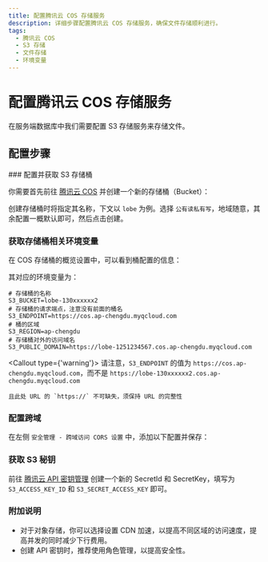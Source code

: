 ```yaml
---
title: 配置腾讯云 COS 存储服务
description: 详细步骤配置腾讯云 COS 存储服务，确保文件存储顺利进行。
tags:
  - 腾讯云 COS
  - S3 存储
  - 文件存储
  - 环境变量
---
```


# 配置腾讯云 COS 存储服务

在服务端数据库中我们需要配置 S3 存储服务来存储文件。

## 配置步骤

<Steps>
  ### 配置并获取 S3 存储桶

  你需要首先前往 [腾讯云 COS](https://console.cloud.tencent.com/cos/bucket) 并创建一个新的存储桶（Bucket）：

  创建存储桶时将指定其名称，下文以 `lobe` 为例。选择 `公有读私有写`，地域随意，其余配置一概默认即可，然后点击创建。

  ### 获取存储桶相关环境变量

  在 COS 存储桶的概览设置中，可以看到桶配置的信息：

  其对应的环境变量为：

  ```shell
  # 存储桶的名称
  S3_BUCKET=lobe-130xxxxxx2
  # 存储桶的请求端点，注意没有前面的桶名
  S3_ENDPOINT=https://cos.ap-chengdu.myqcloud.com
  # 桶的区域
  S3_REGION=ap-chengdu
  # 存储桶对外的访问域名
  S3_PUBLIC_DOMAIN=https://lobe-1251234567.cos.ap-chengdu.myqcloud.com
  ```

  <Callout type={'warning'}>
    请注意，`S3_ENDPOINT` 的值为 `https://cos.ap-chengdu.myqcloud.com`，而不是 `https://lobe-130xxxxxx2.cos.ap-chengdu.myqcloud.com`

    且此处 URL 的 `https://` 不可缺失，须保持 URL 的完整性
  </Callout>

  ### 配置跨域

  在左侧 `安全管理 - 跨域访问 CORS 设置` 中，添加以下配置并保存：

  ### 获取 S3 秘钥

  前往 [腾讯云 API 密钥管理](https://console.cloud.tencent.com/cam/capi) 创建一个新的 SecretId 和 SecretKey，填写为 `S3_ACCESS_KEY_ID` 和 `S3_SECRET_ACCESS_KEY` 即可。
</Steps>

### 附加说明

- 对于对象存储，你可以选择设置 CDN 加速，以提高不同区域的访问速度，提高并发的同时减少下行费用。
- 创建 API 密钥时，推荐使用角色管理，以提高安全性。
